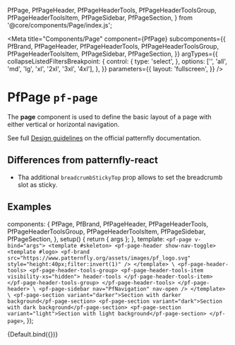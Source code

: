 
  PfPage,
  PfPageHeader,
  PfPageHeaderTools,
  PfPageHeaderToolsGroup,
  PfPageHeaderToolsItem,
  PfPageSidebar,
  PfPageSection,
} from '@core/components/Page/index.js';

<Meta title="Components/Page" component={PfPage} subcomponents={{
    PfBrand,
    PfPageHeader,
    PfPageHeaderTools,
    PfPageHeaderToolsGroup,
    PfPageHeaderToolsItem,
    PfPageSidebar,
    PfPageSection,
  }} argTypes={{
    collapseListedFiltersBreakpoint: {
      control: {
        type: 'select',
      },
      options: ['', 'all', 'md', 'lg', 'xl', '2xl', '3xl', '4xl'],
    },
  }} parameters={{
    layout: 'fullscreen',
  }} />

# PfPage `pf-page`

The **page** component is used to define the basic layout of a page with either vertical or horizontal navigation.

See full [Design guidelines](https://www.patternfly.org/v4/components/page/design-guidelines) on the official patternfly documentation.

## Differences from patternfly-react
- Tha additional `breadcrumbStickyTop` prop allows to set the breadcrumb slot as sticky.

## Examples

  components: {
    PfPage,
    PfBrand,
    PfPageHeader,
    PfPageHeaderTools,
    PfPageHeaderToolsGroup,
    PfPageHeaderToolsItem,
    PfPageSidebar,
    PfPageSection,
  },
  setup() {
    return { args };
  },
  template: `
    <pf-page v-bind="args">
      <template #skeleton>
        <pf-page-header show-nav-toggle>
          <template #logo>
            <pf-brand src="https://www.patternfly.org/assets/images/pf_logo.svg" style="height:40px;filter:invert(1)" />
          </template>
\
          <pf-page-header-tools>
            <pf-page-header-tools-group>
              <pf-page-header-tools-item visibility-xs="hidden">
                header-tools
              </pf-page-header-tools-item>
            </pf-page-header-tools-group>
          </pf-page-header-tools>
        </pf-page-header>
\
        <pf-page-sidebar nav="PfNavigation" nav-open />
      </template>
\
      <pf-page-section variant="darker">Section with darker background</pf-page-section>
      <pf-page-section variant="dark">Section with dark background</pf-page-section>
      <pf-page-section variant="light">Section with light background</pf-page-section>
    </pf-page>
  `,
});

<Canvas withSource="open">
  <Story name="Page" args={{
    managedSidebar: true,
  }}>
    {Default.bind({})}
  </Story>
</Canvas>

<ArgsTable story="Page" />
